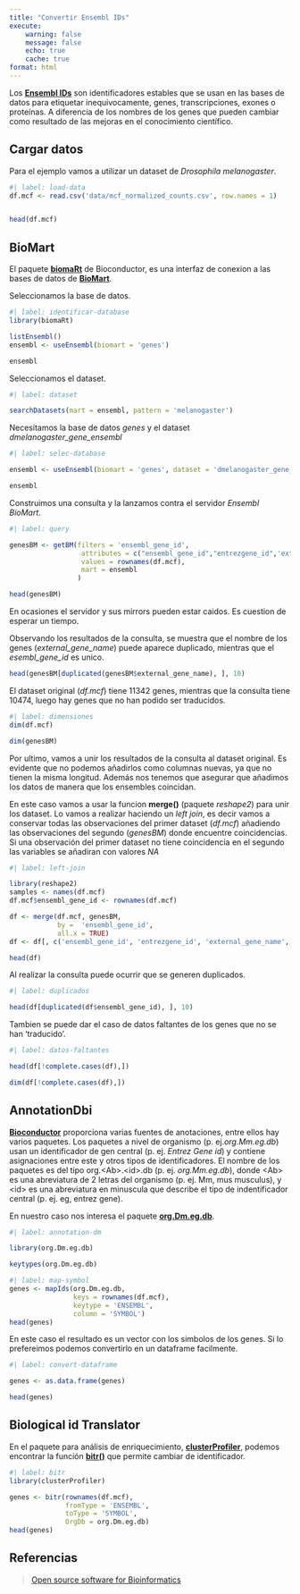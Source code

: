 ```yaml
---
title: "Convertir Ensembl IDs"
execute:
    warning: false
    message: false
    echo: true
    cache: true
format: html
---
```


Los [**Ensembl IDs**](https://www.ensembl.org/info/genome/stable_ids/index.html) son identificadores estables que se usan en las bases de datos para etiquetar inequivocamente, genes, transcripciones, exones o proteínas. A diferencia de los nombres de los genes que pueden cambiar como resultado de las mejoras en el conocimiento científico.

## Cargar datos
Para el ejemplo vamos a utilizar un dataset de *Drosophila melanogaster*.
```r
#| label: load-data
df.mcf <- read.csv('data/mcf_normalized_counts.csv', row.names = 1)


head(df.mcf)
```

## BioMart
El paquete [**biomaRt**](https://bioconductor.org/packages/release/bioc/html/biomaRt.html) de Bioconductor, es una interfaz de conexion a las bases de datos de [**BioMart**](https://www.ensembl.org/info/data/biomart/index.html).

Seleccionamos la base de datos.
```r
#| label: identificar-database
library(biomaRt)

listEnsembl()
ensembl <- useEnsembl(biomart = 'genes')

ensembl
```

Seleccionamos el dataset.
```r
#| label: dataset

searchDatasets(mart = ensembl, pattern = 'melanogaster')
```

Necesitamos la base de datos *genes* y el dataset *dmelanogaster_gene_ensembl*

```r
#| label: selec-database

ensembl <- useEnsembl(biomart = 'genes', dataset = 'dmelanogaster_gene_ensembl')

ensembl
```

Construimos una consulta y la lanzamos contra el servidor *Ensembl BioMart*.
```r
#| label: query

genesBM <- getBM(filters = 'ensembl_gene_id', 
                  attributes = c("ensembl_gene_id","entrezgene_id",'external_gene_name'),
                  values = rownames(df.mcf),
                  mart = ensembl
                 )

head(genesBM)
```
::: {.callout-note}
En ocasiones el servidor y sus mirrors pueden estar caidos. Es cuestion de esperar un tiempo.
:::

Observando los resultados de la consulta, se muestra que el nombre de los genes (*external_gene_name*) puede aparece duplicado, mientras que el *esembl_gene_id* es unico.
```r
head(genesBM[duplicated(genesBM$external_gene_name), ], 10)
```

El dataset original (*df.mcf*) tiene 11342 genes, mientras que la consulta tiene 10474, luego hay genes que no han podido ser traducidos.
```r
#| label: dimensiones
dim(df.mcf)

dim(genesBM)
```

Por ultimo, vamos a unir los resultados de la consulta al dataset original. Es evidente que no podemos añadirlos como columnas nuevas, ya que no tienen la misma longitud. Además nos tenemos que asegurar que añadimos los datos de manera que los ensembles coincidan.

En este caso vamos a usar la funcion **merge()** (paquete *reshape2*) para unir los dataset. Lo vamos a realizar haciendo un *left join*, es decir vamos a conservar todas las observaciones del primer dataset (*df.mcf*) añadiendo las observaciones del segundo (*genesBM*) donde encuentre coincidencias. Si una observación del primer dataset no tiene coincidencia en el segundo las variables se añadiran con valores *NA*

```r
#| label: left-join

library(reshape2)
samples <- names(df.mcf)
df.mcf$ensembl_gene_id <- rownames(df.mcf)

df <- merge(df.mcf, genesBM, 
            by =  'ensembl_gene_id', 
            all.x = TRUE)
df <- df[, c('ensembl_gene_id', 'entrezgene_id', 'external_gene_name', samples)]

head(df)
```
Al realizar la consulta puede ocurrir que se generen duplicados. 
```r
#| label: duplicados

head(df[duplicated(df$ensembl_gene_id), ], 10)
```
Tambien se puede dar el caso de datos faltantes de los genes que no se han 'traducido'.
```r
#| label: datos-faltantes

head(df[!complete.cases(df),])

dim(df[!complete.cases(df),])
```

## AnnotationDbi

[**Bioconductor**](https://bioconductor.org/) proporciona varias fuentes de anotaciones, entre ellos hay varios paquetes. 
Los paquetes a nivel de organismo (p. ej.*org.Mm.eg.db*) usan un identificador de gen central (p. ej. *Entrez Gene id*) y contiene asignaciones entre este y otros tipos de identificadores. El nombre de los paquetes es del tipo org.&lt;Ab&gt;.&lt;id&gt;.db (p. ej. *org.Mm.eg.db*), donde &lt;Ab&gt; es una abreviatura de 2 letras del organismo (p. ej. Mm, mus musculus), y &lt;id&gt; es una abreviatura en minuscula que describe el tipo de indentificador central (p. ej. eg, entrez gene).

En nuestro caso nos interesa el paquete [**org.Dm.eg.db**](https://www.bioconductor.org/packages/release/data/annotation/html/org.Dm.eg.db.html).

```r
#| label: annotation-dm

library(org.Dm.eg.db)

keytypes(org.Dm.eg.db)
```

```r
#| label: map-symbol
genes <- mapIds(org.Dm.eg.db, 
                keys = rownames(df.mcf), 
                keytype = 'ENSEMBL', 
                column = 'SYMBOL')
head(genes)
```
En este caso el resultado es un vector con los simbolos de los genes.
Si lo prefereimos podemos convertirlo en un dataframe facilmente.
```r
#| label: convert-dataframe

genes <- as.data.frame(genes)

head(genes)
```

## Biological id Translator

En el paquete para análisis de enriquecimiento, [**clusterProfiler**](https://bioconductor.org/packages/release/bioc/html/clusterProfiler.html), podemos encontrar la función [**bitr()**](https://yulab-smu.top/biomedical-knowledge-mining-book/useful-utilities.html) que permite cambiar de identificador.

```r
#| label: bitr
library(clusterProfiler)

genes <- bitr(rownames(df.mcf), 
              fromType = 'ENSEMBL', 
              toType = 'SYMBOL', 
              OrgDb = org.Dm.eg.db)
head(genes)
```

## Referencias

> [Open source software for Bioinformatics](https://bioconductor.org/)
